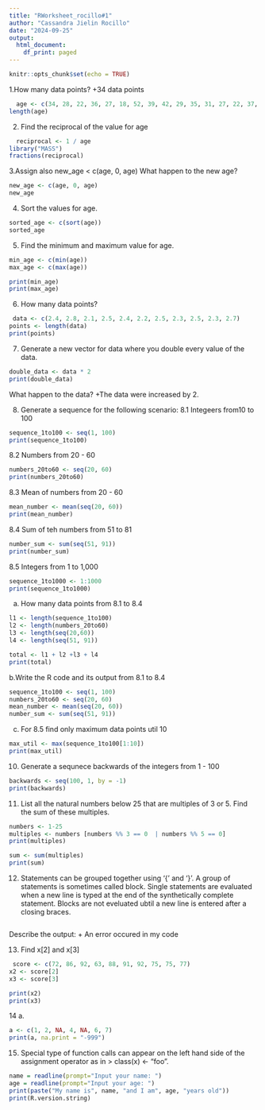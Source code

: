 ```yaml
---
title: "RWorksheet_rocillo#1"
author: "Cassandra Jielin Rocillo"
date: "2024-09-25"
output:
  html_document:
    df_print: paged
---
```


```r
knitr::opts_chunk$set(echo = TRUE)
```

1.How many data points?
+34 data points
```r
  age <- c(34, 28, 22, 36, 27, 18, 52, 39, 42, 29, 35, 31, 27, 22, 37, 22, 37, 34, 19, 20,57, 49, 50, 37, 46, 25, 17, 37, 42, 53, 41, 51, 35, 24, 33, 41)
length(age)
```
2. Find the reciprocal of the value for age
```r
  reciprocal <- 1 / age
library("MASS")
fractions(reciprocal)
```
3.Assign also new_age < c(age, 0, age)
  What happen to the new age?
```r
new_age <- c(age, 0, age)
new_age
```
  4. Sort the values for age.
```r
sorted_age <- c(sort(age))
sorted_age
```
  5. Find the minimum and maximum value for age.
```r
min_age <- c(min(age))
max_age <- c(max(age))

print(min_age)
print(max_age)
```

6. How many data points?
```r
 data <- c(2.4, 2.8, 2.1, 2.5, 2.4, 2.2, 2.5, 2.3, 2.5, 2.3, 2.7)
points <- length(data)
print(points)
```

7. Generate a new vector for data where you double every value of the data.
```r
double_data <- data * 2
print(double_data)
```
What happen to the data?
+The data were increased by 2.
  
8. Generate a sequence for the following scenario:
8.1 Integeers from10 to 100
```r
sequence_1to100 <- seq(1, 100)
print(sequence_1to100)
```
8.2 Numbers from 20 - 60
```r
numbers_20to60 <- seq(20, 60)
print(numbers_20to60)
```
8.3 Mean of numbers from 20 - 60

```r
mean_number <- mean(seq(20, 60))
print(mean_number)
```

8.4 Sum of teh numbers from 51 to 81
```r
number_sum <- sum(seq(51, 91))
print(number_sum)
```

8.5 Integers from 1 to 1,000
```r
sequence_1to1000 <- 1:1000
print(sequence_1to1000)
```
a. How many data points from 8.1 to 8.4
```r
l1 <- length(sequence_1to100)
l2 <- length(numbers_20to60)
l3 <- length(seq(20,60))
l4 <- length(seq(51, 91))

total <- l1 + l2 +l3 + l4 
print(total)
```
b.Write the R code and its output from 8.1 to 8.4
```r
sequence_1to100 <- seq(1, 100)
numbers_20to60 <- seq(20, 60)
mean_number <- mean(seq(20, 60))
number_sum <- sum(seq(51, 91))
```

c. For 8.5 find only maximum data points util 10
```r
max_util <- max(sequence_1to100[1:10])
print(max_util)
```

10. Generate a sequnece backwards of the integers from 1 - 100
```r
backwards <- seq(100, 1, by = -1)
print(backwards)
```

11. List all the natural numbers below 25 that are multiples of 3 or 5. Find the sum of these multiples.
```r
numbers <- 1-25
multiples <- numbers [numbers %% 3 == 0  | numbers %% 5 == 0]
print(multiples)

sum <- sum(multiples)
print(sum)
```

12. Statements can be grouped together using '{' and '}'. 
A group of statements is sometimes called block. Single statements are evaluated when a new line is typed at the end of the synthetically complete statement.  Blocks are not eveluated ubtil a new line is entered after a closing braces.
```r

```
Describe the output:
+ An error occured in my code

13. Find x[2] and x[3]
```r
 score <- c(72, 86, 92, 63, 88, 91, 92, 75, 75, 77)
x2 <- score[2]
x3 <- score[3]

print(x2)
print(x3)
```

14 a. 
```r
a <- c(1, 2, NA, 4, NA, 6, 7)
print(a, na.print = "-999")
```

15. Special type of function calls can appear on the left hand side of the assignment operator as in > class(x) <- "foo".

```r
name = readline(prompt="Input your name: ")
age = readline(prompt="Input your age: ")
print(paste("My name is", name, "and I am", age, "years old"))
print(R.version.string)

```

